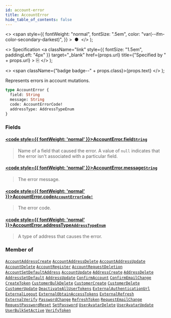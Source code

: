 ```yaml
---
id: account-error
title: AccountError
hide_table_of_contents: false
---
```


  <>
    <span
      style={{
        fontWeight: "normal",
        fontSize: ".5em",
        color: "var(--ifm-color-secondary-darkest)",
      }}
    >
      &nbsp;●&nbsp;
    </span>
  </>
);

  <>
    Specification
    <a
      className="link"
      style={{ fontSize: "1.5em", paddingLeft: "4px" }}
      target="\_blank"
      href={props.url}
      title={"Specified by " + props.url}
    >
      ⎘
    </a>
  </>
);

  <>
    <span className={"badge badge--" + props.class}>{props.text}</span>
  </>
);

Represents errors in account mutations.

```graphql
type AccountError {
  field: String
  message: String
  code: AccountErrorCode!
  addressType: AddressTypeEnum
}
```

### Fields

#### [<code style={{ fontWeight: 'normal' }}>AccountError.<b>field</b></code>](#)<Bullet />[`String`](../../../storefront/miscellaneous/scalars/string) <Badge class="secondary" text="scalar"/>

> Name of a field that caused the error. A value of `null` indicates that the error isn't associated with a particular field.

#### [<code style={{ fontWeight: 'normal' }}>AccountError.<b>message</b></code>](#)<Bullet />[`String`](../../../storefront/miscellaneous/scalars/string) <Badge class="secondary" text="scalar"/>

> The error message.

#### [<code style={{ fontWeight: 'normal' }}>AccountError.<b>code</b></code>](#)<Bullet />[`AccountErrorCode!`](../../../storefront/users/enums/account-error-code) <Badge class="secondary" text="non-null"/> <Badge class="secondary" text="enum"/>

> The error code.

#### [<code style={{ fontWeight: 'normal' }}>AccountError.<b>addressType</b></code>](#)<Bullet />[`AddressTypeEnum`](../../../storefront/miscellaneous/enums/address-type-enum) <Badge class="secondary" text="enum"/>

> A type of address that causes the error.

### Member of

[`AccountAddressCreate`](../../../storefront/users/objects/account-address-create) <Badge class="secondary" text="object"/><Bullet />[`AccountAddressDelete`](../../../storefront/users/objects/account-address-delete) <Badge class="secondary" text="object"/><Bullet />[`AccountAddressUpdate`](../../../storefront/users/objects/account-address-update) <Badge class="secondary" text="object"/><Bullet />[`AccountDelete`](../../../storefront/users/objects/account-delete) <Badge class="secondary" text="object"/><Bullet />[`AccountRegister`](../../../storefront/users/objects/account-register) <Badge class="secondary" text="object"/><Bullet />[`AccountRequestDeletion`](../../../storefront/users/objects/account-request-deletion) <Badge class="secondary" text="object"/><Bullet />[`AccountSetDefaultAddress`](../../../storefront/users/objects/account-set-default-address) <Badge class="secondary" text="object"/><Bullet />[`AccountUpdate`](../../../storefront/users/objects/account-update) <Badge class="secondary" text="object"/><Bullet />[`AddressCreate`](../../../storefront/users/objects/address-create) <Badge class="secondary" text="object"/><Bullet />[`AddressDelete`](../../../storefront/users/objects/address-delete) <Badge class="secondary" text="object"/><Bullet />[`AddressSetDefault`](../../../storefront/users/objects/address-set-default) <Badge class="secondary" text="object"/><Bullet />[`AddressUpdate`](../../../storefront/users/objects/address-update) <Badge class="secondary" text="object"/><Bullet />[`ConfirmAccount`](../../../storefront/users/objects/confirm-account) <Badge class="secondary" text="object"/><Bullet />[`ConfirmEmailChange`](../../../storefront/users/objects/confirm-email-change) <Badge class="secondary" text="object"/><Bullet />[`CreateToken`](../../../storefront/authentication/objects/create-token) <Badge class="secondary" text="object"/><Bullet />[`CustomerBulkDelete`](../../../storefront/users/objects/customer-bulk-delete) <Badge class="secondary" text="object"/><Bullet />[`CustomerCreate`](../../../storefront/users/objects/customer-create) <Badge class="secondary" text="object"/><Bullet />[`CustomerDelete`](../../../storefront/users/objects/customer-delete) <Badge class="secondary" text="object"/><Bullet />[`CustomerUpdate`](../../../storefront/users/objects/customer-update) <Badge class="secondary" text="object"/><Bullet />[`DeactivateAllUserTokens`](../../../storefront/authentication/objects/deactivate-all-user-tokens) <Badge class="secondary" text="object"/><Bullet />[`ExternalAuthenticationUrl`](../../../storefront/authentication/objects/external-authentication-url) <Badge class="secondary" text="object"/><Bullet />[`ExternalLogout`](../../../storefront/authentication/objects/external-logout) <Badge class="secondary" text="object"/><Bullet />[`ExternalObtainAccessTokens`](../../../storefront/authentication/objects/external-obtain-access-tokens) <Badge class="secondary" text="object"/><Bullet />[`ExternalRefresh`](../../../storefront/authentication/objects/external-refresh) <Badge class="secondary" text="object"/><Bullet />[`ExternalVerify`](../../../storefront/authentication/objects/external-verify) <Badge class="secondary" text="object"/><Bullet />[`PasswordChange`](../../../storefront/users/objects/password-change) <Badge class="secondary" text="object"/><Bullet />[`RefreshToken`](../../../storefront/authentication/objects/refresh-token) <Badge class="secondary" text="object"/><Bullet />[`RequestEmailChange`](../../../storefront/users/objects/request-email-change) <Badge class="secondary" text="object"/><Bullet />[`RequestPasswordReset`](../../../storefront/users/objects/request-password-reset) <Badge class="secondary" text="object"/><Bullet />[`SetPassword`](../../../storefront/users/objects/set-password) <Badge class="secondary" text="object"/><Bullet />[`UserAvatarDelete`](../../../storefront/users/objects/user-avatar-delete) <Badge class="secondary" text="object"/><Bullet />[`UserAvatarUpdate`](../../../storefront/users/objects/user-avatar-update) <Badge class="secondary" text="object"/><Bullet />[`UserBulkSetActive`](../../../storefront/users/objects/user-bulk-set-active) <Badge class="secondary" text="object"/><Bullet />[`VerifyToken`](../../../storefront/authentication/objects/verify-token) <Badge class="secondary" text="object"/>

